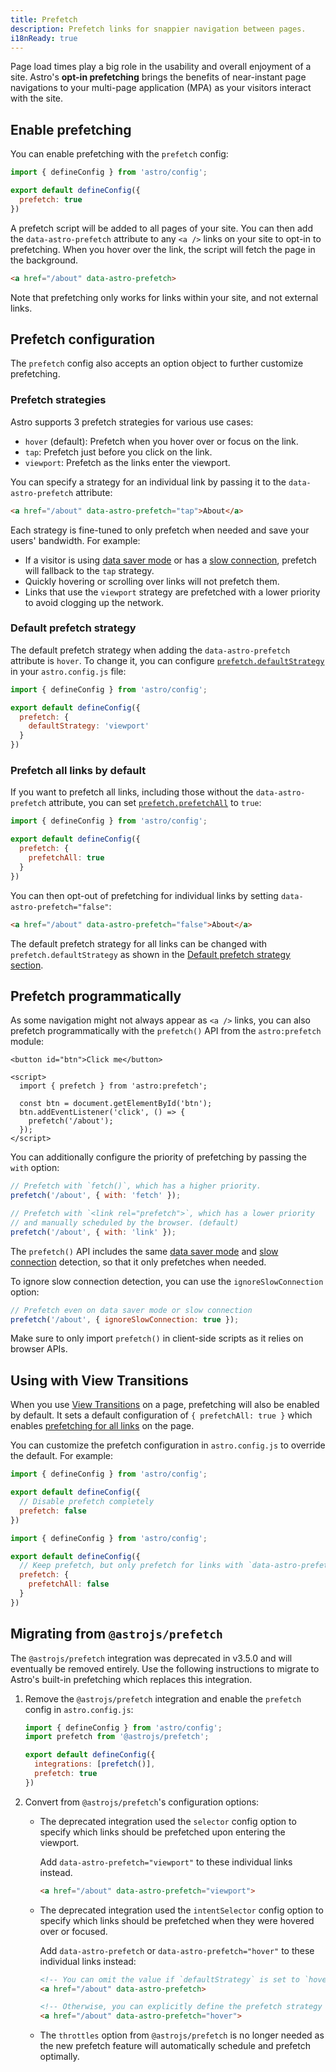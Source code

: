 ```yaml
---
title: Prefetch
description: Prefetch links for snappier navigation between pages.
i18nReady: true
---
```


Page load times play a big role in the usability and overall enjoyment of a site. Astro's **opt-in prefetching** brings the benefits of near-instant page navigations to your multi-page application (MPA) as your visitors interact with the site.

## Enable prefetching

You can enable prefetching with the `prefetch` config:

```js title="astro.config.js" ins={4}
import { defineConfig } from 'astro/config';

export default defineConfig({
  prefetch: true
})
```

A prefetch script will be added to all pages of your site. You can then add the `data-astro-prefetch` attribute to any `<a />` links on your site to opt-in to prefetching. When you hover over the link, the script will fetch the page in the background.

```html
<a href="/about" data-astro-prefetch>
```

Note that prefetching only works for links within your site, and not external links.

## Prefetch configuration

The `prefetch` config also accepts an option object to further customize prefetching.

### Prefetch strategies

Astro supports 3 prefetch strategies for various use cases:

- `hover` (default): Prefetch when you hover over or focus on the link.
- `tap`: Prefetch just before you click on the link.
- `viewport`: Prefetch as the links enter the viewport.

You can specify a strategy for an individual link by passing it to the `data-astro-prefetch` attribute:

```html
<a href="/about" data-astro-prefetch="tap">About</a>
```

Each strategy is fine-tuned to only prefetch when needed and save your users' bandwidth. For example:

- If a visitor is using [data saver mode](https://developer.mozilla.org/en-US/docs/Web/API/NetworkInformation/saveData) or has a [slow connection](https://developer.mozilla.org/en-US/docs/Web/API/NetworkInformation/effectiveType), prefetch will fallback to the `tap` strategy.
- Quickly hovering or scrolling over links will not prefetch them.
- Links that use the `viewport` strategy are prefetched with a lower priority to avoid clogging up the network.

### Default prefetch strategy

The default prefetch strategy when adding the `data-astro-prefetch` attribute is `hover`. To change it, you can configure [`prefetch.defaultStrategy`](/en/reference/configuration-reference/#prefetchdefaultstrategy) in your `astro.config.js` file:

```js title="astro.config.js" ins={4-6}
import { defineConfig } from 'astro/config';

export default defineConfig({
  prefetch: {
    defaultStrategy: 'viewport'
  }
})
```

### Prefetch all links by default

If you want to prefetch all links, including those without the `data-astro-prefetch` attribute, you can set [`prefetch.prefetchAll`](/en/reference/configuration-reference/#prefetchprefetchall) to `true`:

```js title="astro.config.js" ins={4-6}
import { defineConfig } from 'astro/config';

export default defineConfig({
  prefetch: {
    prefetchAll: true
  }
})
```

You can then opt-out of prefetching for individual links by setting `data-astro-prefetch="false"`:

```html
<a href="/about" data-astro-prefetch="false">About</a>
```

The default prefetch strategy for all links can be changed with `prefetch.defaultStrategy` as shown in the [Default prefetch strategy section](#default-prefetch-strategy).

## Prefetch programmatically

As some navigation might not always appear as `<a />` links, you can also prefetch programmatically with the `prefetch()` API from the `astro:prefetch` module:

```astro
<button id="btn">Click me</button>

<script>
  import { prefetch } from 'astro:prefetch';

  const btn = document.getElementById('btn');
  btn.addEventListener('click', () => {
    prefetch('/about');
  });
</script>
```

You can additionally configure the priority of prefetching by passing the `with` option:

```js
// Prefetch with `fetch()`, which has a higher priority.
prefetch('/about', { with: 'fetch' });

// Prefetch with `<link rel="prefetch">`, which has a lower priority
// and manually scheduled by the browser. (default)
prefetch('/about', { with: 'link' });
```

The `prefetch()` API includes the same [data saver mode](https://developer.mozilla.org/en-US/docs/Web/API/NetworkInformation/saveData) and [slow connection](https://developer.mozilla.org/en-US/docs/Web/API/NetworkInformation/effectiveType) detection, so that it only prefetches when needed.

To ignore slow connection detection, you can use the `ignoreSlowConnection` option:

```js
// Prefetch even on data saver mode or slow connection
prefetch('/about', { ignoreSlowConnection: true });
```

Make sure to only import `prefetch()` in client-side scripts as it relies on browser APIs.

## Using with View Transitions

When you use [View Transitions](/en/guides/view-transitions/) on a page, prefetching will also be enabled by default. It sets a default configuration of `{ prefetchAll: true }` which enables [prefetching for all links](#prefetch-all-links-by-default) on the page.

You can customize the prefetch configuration in `astro.config.js` to override the default. For example:
  
```js title="astro.config.js"
import { defineConfig } from 'astro/config';

export default defineConfig({
  // Disable prefetch completely
  prefetch: false
})
```

```js title="astro.config.js"
import { defineConfig } from 'astro/config';

export default defineConfig({
  // Keep prefetch, but only prefetch for links with `data-astro-prefetch`
  prefetch: {
    prefetchAll: false
  }
})
```

## Migrating from `@astrojs/prefetch`

The `@astrojs/prefetch` integration was deprecated in v3.5.0 and will eventually be removed entirely. Use the following instructions to migrate to Astro's built-in prefetching which replaces this integration.

1. Remove the `@astrojs/prefetch` integration and enable the `prefetch` config in `astro.config.js`:

    ```js title="astro.config.js" ins={6} del={2,5}
    import { defineConfig } from 'astro/config';
    import prefetch from '@astrojs/prefetch';

    export default defineConfig({
      integrations: [prefetch()],
      prefetch: true
    })
    ```

2. Convert from `@astrojs/prefetch`'s configuration options:

    - The deprecated integration used the `selector` config option to specify which links should be prefetched upon entering the viewport.
    
      Add `data-astro-prefetch="viewport"` to these individual links instead.

      ```html
      <a href="/about" data-astro-prefetch="viewport">
      ```

    - The deprecated integration used the `intentSelector` config option to specify which links should be prefetched when they were hovered over or focused.
    
      Add `data-astro-prefetch` or `data-astro-prefetch="hover"` to these individual links instead:

      ```html
      <!-- You can omit the value if `defaultStrategy` is set to `hover` (default) -->
      <a href="/about" data-astro-prefetch>

      <!-- Otherwise, you can explicitly define the prefetch strategy -->
      <a href="/about" data-astro-prefetch="hover">
      ```

    - The `throttles` option from `@astrojs/prefetch` is no longer needed as the new prefetch feature will automatically schedule and prefetch optimally.
